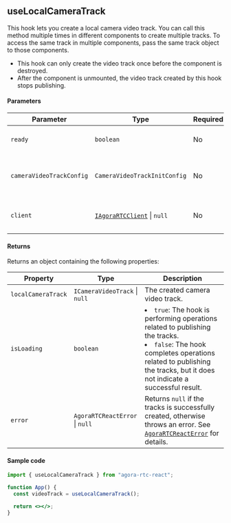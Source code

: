 ## useLocalCameraTrack

This hook lets you create a local camera video track. You can call this method multiple times in different components to create multiple tracks. To access the same track in multiple components, pass the same track object to those components.

- This hook can only create the video track once before the component is destroyed.
- After the component is unmounted, the video track created by this hook stops publishing.

#### Parameters

| Parameter                | Type                                                                                                                     | Required | Description                                                                                                                                                                                       |
| ------------------------ | ------------------------------------------------------------------------------------------------------------------------ | -------- | ------------------------------------------------------------------------------------------------------------------------------------------------------------------------------------------------- |
| `ready`                  | `boolean`                                                                                                                | No       | Whether it is ready to create the track. The default value is `true`.                                                                                                                             |
| `cameraVideoTrackConfig` | `CameraVideoTrackInitConfig`                                                                                             | No       | Configurations for initializing the camera video track. See [`CameraVideoTrackInitConfig`](https://api-ref.agora.io/en/video-sdk/web/4.x/interfaces/cameravideotrackinitconfig.html) for details. |
| `client`                 | [`IAgoraRTCClient`](https://api-ref.agora.io/en/video-sdk/web/4.x/interfaces/iagorartcclient.html) &VerticalLine; `null` | No       | Created using the Web SDK's [`IAgoraRTC.createClient`](https://api-ref.agora.io/en/video-sdk/web/4.x/interfaces/iagorartc.html#createclient) method.                                              |

#### Returns

Returns an object containing the following properties:

| Property           | Type                                       | Description                                                                                                                                                                                                         |
| ------------------ | ------------------------------------------ | ------------------------------------------------------------------------------------------------------------------------------------------------------------------------------------------------------------------- |
| `localCameraTrack` | `ICameraVideoTrack` &VerticalLine; `null`  | The created camera video track.                                                                                                                                                                                     |
| `isLoading`        | `boolean`                                  | <li>`true`: The hook is performing operations related to publishing the tracks.</li><li>`false`: The hook completes operations related to publishing the tracks, but it does not indicate a successful result.</li> |
| `error`            | `AgoraRTCReactError` &VerticalLine; `null` | Returns `null` if the tracks is successfully created, otherwise throws an error. See [`AgoraRTCReactError`](https://api-ref.agora.io/en/video-sdk/reactjs/2.x/classes/AgoraRTCReactError.html) for details.         |

#### Sample code

```jsx
import { useLocalCameraTrack } from "agora-rtc-react";

function App() {
  const videoTrack = useLocalCameraTrack();

  return <></>;
}
```

